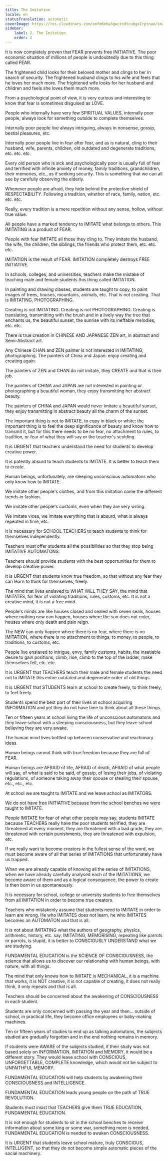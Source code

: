 ```yaml
---
title: The Imitation
locale: en
statusTranslation: automatic
coverImage: https://res.cloudinary.com/xmfm6mhw3gwctndtcubgx2rptnae/image/upload/v1740337243/small_cover_educacion_fundamental_a051170f1c.webp
sidebar:
    label: 2. The Imitation
    order: 2
---
```

It is now completely proven that FEAR prevents free INITIATIVE. The poor economic situation of millions of people is undoubtedly due to this thing called FEAR.

The frightened child looks for their beloved mother and clings to her in search of security. The frightened husband clings to his wife and feels that he loves her much more. The frightened wife looks for her husband and children and feels she loves them much more.

From a psychological point of view, it is very curious and interesting to know that fear is sometimes disguised as LOVE.

People who internally have very few SPIRITUAL VALUES, internally poor people, always look for something outside to complete themselves.

Internally poor people live always intriguing, always in nonsense, gossip, bestial pleasures, etc.

Internally poor people live in fear after fear, and as is natural, cling to their husband, wife, parents, children, old outdated and degenerate traditions, etc. etc. etc.

Every old person who is sick and psychologically poor is usually full of fear and terrified with infinite anxiety of money, family traditions, grandchildren, their memories, etc., as if seeking security. This is something that we can all see by carefully observing the elderly.

Whenever people are afraid, they hide behind the protective shield of RESPECTABILITY. Following a tradition, whether of race, family, nation, etc. etc. etc.

Really, every tradition is a mere repetition without any sense, hollow, without true value.

All people have a marked tendency to IMITATE what belongs to others. This IMITATING is a product of FEAR.

People with fear IMITATE all those they cling to. They imitate the husband, the wife, the children, the siblings, the friends who protect them, etc. etc. etc.

IMITATION is the result of FEAR. IMITATION completely destroys FREE INITIATIVE.

In schools, colleges, and universities, teachers make the mistake of teaching male and female students this thing called IMITATION.

In painting and drawing classes, students are taught to copy, to paint images of trees, houses, mountains, animals, etc. That is not creating. That is IMITATING, PHOTOGRAPHING.

Creating is not IMITATING. Creating is not PHOTOGRAPHING. Creating is translating, transmitting with the brush and in a lively way the tree that enchants us, the beautiful sunset, the sunrise with its ineffable melodies, etc. etc.

There is true creation in CHINESE AND JAPANESE ZEN art, in abstract and Semi-Abstract art.

Any Chinese CHAN and ZEN painter is not interested in IMITATING, photographing. The painters of China and Japan: enjoy creating and creating again.

The painters of ZEN and CHAN do not imitate, they CREATE and that is their job.

The painters of CHINA and JAPAN are not interested in painting or photographing a beautiful woman, they enjoy transmitting her abstract beauty.

The painters of CHINA and JAPAN would never imitate a beautiful sunset, they enjoy transmitting in abstract beauty all the charm of the sunset.

The important thing is not to IMITATE, to copy in black or white; the important thing is to feel the deep significance of beauty and know how to transmit it, but for this there needs to be no fear, no attachment to rules, to tradition, or fear of what they will say or the teacher's scolding.

It is URGENT that teachers understand the need for students to develop creative power.

It is patently absurd to teach students to IMITATE. It is better to teach them to create.

Human beings, unfortunately, are sleeping unconscious automatons who only know how to IMITATE.

We imitate other people's clothes, and from this imitation come the different trends in fashion.

We imitate other people's customs, even when they are very wrong.

We imitate vices, we imitate everything that is absurd, what is always repeated in time, etc.

It is necessary for SCHOOL TEACHERS to teach students to think for themselves independently.

Teachers must offer students all the possibilities so that they stop being IMITATIVE AUTOMATONS.

Teachers should provide students with the best opportunities for them to develop creative power.

It is URGENT that students know true freedom, so that without any fear they can learn to think for themselves, freely.

The mind that lives enslaved to WHAT WILL THEY SAY, the mind that IMITATES, for fear of violating traditions, rules, customs, etc. It is not a creative mind, it is not a free mind.

People's minds are like houses closed and sealed with seven seals, houses where nothing new can happen, houses where the sun does not enter, houses where only death and pain reign.

The NEW can only happen where there is no fear, where there is no IMITATION, where there is no attachment to things, to money, to people, to traditions, to customs, etc.

People live enslaved to intrigue, envy, family customs, habits, the insatiable desire to gain positions, climb, rise, climb to the top of the ladder, make themselves felt, etc. etc.

It is URGENT that TEACHERS teach their male and female students the need not to IMITATE this entire outdated and degenerate order of old things.

It is URGENT that STUDENTS learn at school to create freely, to think freely, to feel freely.

Students spend the best part of their lives at school acquiring INFORMATION and yet they do not have time to think about all these things.

Ten or fifteen years at school living the life of unconscious automatons and they leave school with a sleeping consciousness, but they leave school believing they are very awake.

The human mind lives bottled up between conservative and reactionary ideas.

Human beings cannot think with true freedom because they are full of FEAR.

Human beings are AFRAID of life, AFRAID of death, AFRAID of what people will say, of what is said to be said, of gossip, of losing their jobs, of violating regulations, of someone taking away their spouse or stealing their spouse, etc., etc., etc.

At school we are taught to IMITATE and we leave school as IMITATORS.

We do not have free INITIATIVE because from the school benches we were taught to IMITATE.

People IMITATE for fear of what other people may say, students IMITATE because TEACHERS really have the poor students terrified, they are threatened at every moment, they are threatened with a bad grade, they are threatened with certain punishments, they are threatened with expulsion, etc.

If we really want to become creators in the fullest sense of the word, we must become aware of all that series of IMITATIONS that unfortunately have us trapped.

When we are already capable of knowing all the series of IMITATIONS, when we have already carefully analysed each of the IMITATIONS, we become aware of them and as a logical consequence, the power to create is then born in us spontaneously.

It is necessary for school, college or university students to free themselves from all IMITATION in order to become true creators.

Teachers who mistakenly assume that students need to IMITATE in order to learn are wrong. He who IMITATES does not learn, he who IMITATES becomes an AUTOMATON and that is all.

It is not about IMITATING what the authors of geography, physics, arithmetic, history, etc. say. IMITATING, MEMORISING, repeating like parrots or parrots, is stupid, it is better to CONSCIOUSLY UNDERSTAND what we are studying.

FUNDAMENTAL EDUCATION is the SCIENCE OF CONSCIOUSNESS, the science that allows us to discover our relationship with human beings, with nature, with all things.

The mind that only knows how to IMITATE is MECHANICAL, it is a machine that works, it is NOT creative, it is not capable of creating, it does not really think, it only repeats and that is all.

Teachers should be concerned about the awakening of CONSCIOUSNESS in each student.

Students are only concerned with passing the year and then... outside of school, in practical life, they become office employees or baby-making machines.

Ten or fifteen years of studies to end up as talking automatons, the subjects studied are gradually forgotten and in the end nothing remains in memory.

If students were AWARE of the subjects studied, if their study was not based solely on INFORMATION, IMITATION and MEMORY, it would be a different story. They would leave school with CONSCIOUS, UNFORGETTABLE, COMPLETE knowledge, which would not be subject to UNFAITHFUL MEMORY.

FUNDAMENTAL EDUCATION will help students by awakening their CONSCIOUSNESS and INTELLIGENCE.

FUNDAMENTAL EDUCATION leads young people on the path of TRUE REVOLUTION.

Students must insist that TEACHERS give them TRUE EDUCATION, FUNDAMENTAL EDUCATION.

It is not enough for students to sit in the school benches to receive information about some king or some war, something more is needed, FUNDAMENTAL EDUCATION is needed to awaken CONSCIOUSNESS.

It is URGENT that students leave school mature, truly CONSCIOUS, INTELLIGENT, so that they do not become simple automatic pieces of the social machinery.

